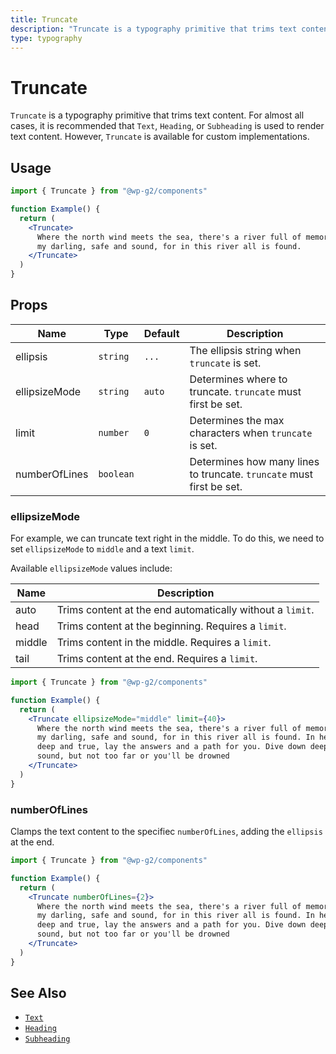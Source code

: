 ```yaml
---
title: Truncate
description: "Truncate is a typography primitive that trims text content."
type: typography
---
```


# Truncate

`Truncate` is a typography primitive that trims text content. For almost all cases, it is recommended that `Text`, `Heading`, or `Subheading` is used to render text content. However, `Truncate` is available for custom implementations.

## Usage

```jsx live
import { Truncate } from "@wp-g2/components"

function Example() {
  return (
    <Truncate>
      Where the north wind meets the sea, there's a river full of memory. Sleep,
      my darling, safe and sound, for in this river all is found.
    </Truncate>
  )
}
```

## Props

| Name          | Type      | Default | Description                                                          |
| ------------- | --------- | ------- | -------------------------------------------------------------------- |
| ellipsis      | `string`  | `...`   | The ellipsis string when `truncate` is set.                          |
| ellipsizeMode | `string`  | `auto`  | Determines where to truncate. `truncate` must first be set.          |
| limit         | `number`  | `0`     | Determines the max characters when `truncate` is set.                |
| numberOfLines | `boolean` |         | Determines how many lines to truncate. `truncate` must first be set. |

### ellipsizeMode

For example, we can truncate text right in the middle. To do this, we need to set `ellipsizeMode` to `middle` and a text `limit`.

Available `ellipsizeMode` values include:

| Name   | Description                                               |
| ------ | --------------------------------------------------------- |
| auto   | Trims content at the end automatically without a `limit`. |
| head   | Trims content at the beginning. Requires a `limit`.       |
| middle | Trims content in the middle. Requires a `limit`.          |
| tail   | Trims content at the end. Requires a `limit`.             |

```jsx live
import { Truncate } from "@wp-g2/components"

function Example() {
  return (
    <Truncate ellipsizeMode="middle" limit={40}>
      Where the north wind meets the sea, there's a river full of memory. Sleep,
      my darling, safe and sound, for in this river all is found. In her waters,
      deep and true, lay the answers and a path for you. Dive down deep into her
      sound, but not too far or you'll be drowned
    </Truncate>
  )
}
```

### numberOfLines

Clamps the text content to the specifiec `numberOfLines`, adding the `ellipsis` at the end.

```jsx live
import { Truncate } from "@wp-g2/components"

function Example() {
  return (
    <Truncate numberOfLines={2}>
      Where the north wind meets the sea, there's a river full of memory. Sleep,
      my darling, safe and sound, for in this river all is found. In her waters,
      deep and true, lay the answers and a path for you. Dive down deep into her
      sound, but not too far or you'll be drowned
    </Truncate>
  )
}
```

## See Also

- [`Text`](/components/text/)
- [`Heading`](/components/heading/)
- [`Subheading`](/components/subheading/)
